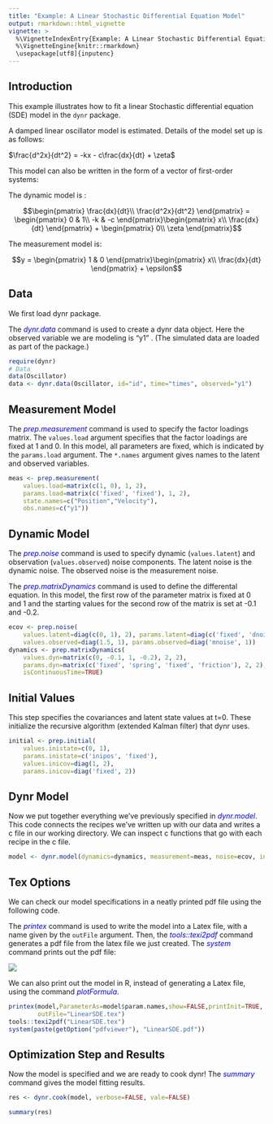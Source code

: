 ---
title: "Example: A Linear Stochastic Differential Equation Model"
output: rmarkdown::html_vignette
vignette: >
  %\VignetteIndexEntry{Example: A Linear Stochastic Differential Equation Model}
  %\VignetteEngine{knitr::rmarkdown}
  \usepackage[utf8]{inputenc}
---

Introduction
---------------

This example illustrates how to fit a linear Stochastic differential equation (SDE) model in the `dynr` package.  

A damped linear oscillator model is estimated. Details of the model set up is as follows:

$\frac{d^2x}{dt^2} = -kx - c\frac{dx}{dt} + \zeta$

This model can also be written in the form of a vector of first-order systems:

The dynamic model is :

$$\begin{pmatrix}
\frac{dx}{dt}\\ 
\frac{d^2x}{dt^2}
\end{pmatrix} =  \begin{pmatrix}
0 & 1\\ 
-k & -c
\end{pmatrix}\begin{pmatrix}
x\\ 
\frac{dx}{dt}
\end{pmatrix} + \begin{pmatrix}
0\\ 
\zeta 
\end{pmatrix}$$

The measurement model is:

$$y = \begin{pmatrix}
1 & 0
\end{pmatrix}\begin{pmatrix}
x\\ 
\frac{dx}{dt}
\end{pmatrix} + \epsilon$$
     

Data 
---------------
We first load dynr package.

The <span style="color:blue">_dynr.data_</span> command is used to create a dynr data object.
Here the observed variable we are modeling is "y1" . (The simulated data are loaded as part of the package.)
```{r data, results="hide"}
require(dynr)
# Data
data(Oscillator)
data <- dynr.data(Oscillator, id="id", time="times", observed="y1")
```
Measurement Model
---------------
The <span style="color:blue">_prep.measurement_</span> command is used to specify the factor loadings matrix. The `values.load` argument specifies that the factor loadings are fixed at 1 and 0. In this model, all parameters are fixed, which is indicated by the `params.load` argument. The `*.names` argument gives names to the latent and observed variables.

```{r measurement, results="hide"}
meas <- prep.measurement(
	values.load=matrix(c(1, 0), 1, 2), 
	params.load=matrix(c('fixed', 'fixed'), 1, 2),
	state.names=c("Position","Velocity"),
	obs.names=c("y1"))
```

Dynamic Model
---------------

The <span style="color:blue">_prep.noise_</span> command is used to specify dynamic (`values.latent`) and observation (`values.observed`) noise components. The latent noise is the dynamic noise. The observed noise is the measurement noise.

The <span style="color:blue">_prep.matrixDynamics_</span> command is used to define the differental equation. In this model, the first row of the parameter matrix is fixed at 0 and 1 and the starting values for the second row of the matrix is set at -0.1 and -0.2.

```{r noise cov, results="hide"}
ecov <- prep.noise(
	values.latent=diag(c(0, 1), 2), params.latent=diag(c('fixed', 'dnoise'), 2), 
	values.observed=diag(1.5, 1), params.observed=diag('mnoise', 1)) 
dynamics <- prep.matrixDynamics(
	values.dyn=matrix(c(0, -0.1, 1, -0.2), 2, 2),
	params.dyn=matrix(c('fixed', 'spring', 'fixed', 'friction'), 2, 2), 
	isContinuousTime=TRUE)
```

Initial Values
---------------

This step specifies the covariances and latent state values at t=0.
These initialize the recursive algorithm (extended Kalman filter) that dynr uses.

```{r initials, results="hide"}
initial <- prep.initial(
	values.inistate=c(0, 1),
	params.inistate=c('inipos', 'fixed'), 
	values.inicov=diag(1, 2),
	params.inicov=diag('fixed', 2)) 

```
Dynr Model
---------------
Now we put together everything we've previously specified in <span style="color:blue">_dynr.model_</span>. This code connects the recipes we've written up with our data and writes a c file in our working directory. We can inspect c functions that go with each recipe in the c file. 

```{r model, results="hide"}

model <- dynr.model(dynamics=dynamics, measurement=meas, noise=ecov, initial=initial, data=data, outfile="LinearSDE.c")
```

Tex Options
---------------
We can check our model specifications in a neatly printed pdf file using the following code.

The <span style="color:blue">_printex_</span> command is used to write the model into a Latex file, with a name given by the `outFile` argument. Then, the <span style="color:blue">_tools::texi2pdf_</span> command generates a pdf file from the latex file we just created. The <span style="color:blue">_system_</span> command prints out the pdf file:

![](LinearSDE.png)

We can also print out the model in R, instead of generating a Latex file, using the command <span style="color:blue">_plotFormula_</span>.

```{r tex, results="hide",eval=FALSE}
printex(model,ParameterAs=model$param.names,show=FALSE,printInit=TRUE,
        outFile="LinearSDE.tex")
tools::texi2pdf("LinearSDE.tex")
system(paste(getOption("pdfviewer"), "LinearSDE.pdf"))
```

Optimization Step and Results
---------------

Now the model is specified and we are ready to cook dynr! The <span style="color:blue">_summary_</span> command gives the model fitting results.
```{r cook, results="hide"}
res <- dynr.cook(model, verbose=FALSE, vale=FALSE)
```

```{r serve, eval=FALSE}
summary(res)
```
